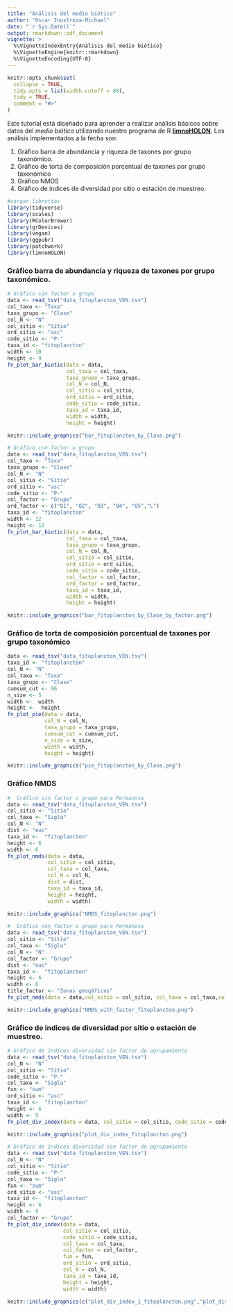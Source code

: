 ```yaml
---
title: "Análisis del medio biótico"
author: "Oscar Inostroza-Michael"
date: "`r Sys.Date()`"
output: rmarkdown::pdf_document
vignette: >
  %\VignetteIndexEntry{Análisis del medio biótico}
  %\VignetteEngine{knitr::rmarkdown}
  %\VignetteEncoding{UTF-8}
---
```


```r
knitr::opts_chunk$set(
  collapse = TRUE,
  tidy.opts = list(width.cutoff = 80),
  tidy = TRUE,
  comment = "#>"
)
```

Este tutorial está diseñado para aprender a realizar análisis básicos sobre datos del *medio biótico* utilizando nuestro programa de R [**limnoHOLON**](https://github.com/oscarIM/limnoHOLON). Los análisis implementados a la fecha son:

1.  Gráfico barra de abundancia y riqueza de taxones por grupo taxonómico.
2.  Gráfico de torta de composición porcentual de taxones por grupo taxonómico
3.  Gráfico NMDS
4.  Gráfico de indices de diversidad por sitio o estación de muestreo.

```r
#cargar librerías
library(tidyverse)
library(scales)
library(RColorBrewer)
library(grDevices)
library(vegan)
library(ggpubr)
library(patchwork)
library(limnoHOLON)
```

### Gráfico barra de abundancia y riqueza de taxones por grupo taxonómico.

```r
# Gráfico sin factor o grupo
data <- read_tsv("data_fitoplancton_VEN.tsv")
col_taxa <- "Taxa"
taxa_grupo <- "Clase"
col_N <- "N"
col_sitio <- "Sitio"
ord_sitio <- "asc"
code_sitio <- "P-"
taxa_id <- "fitoplancton"
width <- 10
height <- 9
fn_plot_bar_biotic(data = data, 
                   col_taxa = col_taxa, 
                   taxa_grupo = taxa_grupo,
                   col_N = col_N, 
                   col_sitio = col_sitio, 
                   ord_sitio = ord_sitio, 
                   code_sitio = code_sitio, 
                   taxa_id = taxa_id, 
                   width = width, 
                   height = height)
```

```r
knitr::include_graphics("bar_fitoplancton_by_Clase.png")
```

```r
# Gráfico con factor o grupo
data <- read_tsv("data_fitoplancton_VEN.tsv")
col_taxa <- "Taxa"
taxa_grupo <- "Clase"
col_N <- "N"
col_sitio <- "Sitio"
ord_sitio <- "asc"
code_sitio <- "P-"
col_factor <- "Grupo"
ord_factor <- c("Q1", "Q2", "Q3", "Q4", "Q5","L")
taxa_id <- "fitoplancton"
width <- 12
height <- 12
fn_plot_bar_biotic(data = data, 
                   col_taxa = col_taxa, 
                   taxa_grupo = taxa_grupo,
                   col_N = col_N, 
                   col_sitio = col_sitio, 
                   ord_sitio = ord_sitio, 
                   code_sitio = code_sitio, 
                   col_factor = col_factor,
                   ord_factor = ord_factor, 
                   taxa_id = taxa_id, 
                   width = width, 
                   height = height)

```

```r
knitr::include_graphics("bar_fitoplancton_by_Clase_by_factor.png")
```

### Gráfico de torta de composición porcentual de taxones por grupo taxonómico

```r
data <- read_tsv("data_fitoplancton_VEN.tsv")
taxa_id <- "fitoplancton"
col_N <- "N"
col_taxa <- "Taxa"
taxa_grupo <- "Clase"
cumsum_cut <- 96
n_size <- 5
width <-  width
height <-  height
fn_plot_pie(data = data,
            col_N = col_N,
            taxa_grupo = taxa_grupo, 
            cumsum_cut = cumsum_cut, 
            n_size = n_size, 
            width = width, 
            height = height)
```

```r
knitr::include_graphics("pie_fitoplancton_by_Clase.png")
```

### Gráfico NMDS

```r
#  Gráfico sin factor o grupo para Permanova
data <- read_tsv("data_fitoplancton_VEN.tsv")
col_sitio <- "Sitio"
col_taxa <- "Sigla"
col_N <- "N"
dist <- "euc"
taxa_id <-  "fitoplancton"
height <- 6
width <- 6
fn_plot_nmds(data = data,
             col_sitio = col_sitio, 
             col_taxa = col_taxa, 
             col_N = col_N, 
             dist = dist, 
             taxa_id = taxa_id, 
             height = height, 
             width = width)
```

```r
knitr::include_graphics("NMDS_fitoplancton.png")
```

```r
#  Gráfico con factor o grupo para Permanova
data <- read_tsv("data_fitoplancton_VEN.tsv")
col_sitio <- "Sitio"
col_taxa <- "Sigla"
col_N <- "N"
col_factor <- "Grupo"
dist <- "euc"
taxa_id <-  "fitoplancton"
height <- 6
width <- 6
title_factor <- "Zonas geogáficas"
fn_plot_nmds(data = data,col_sitio = col_sitio, col_taxa = col_taxa,col_factor = col_factor, col_N = col_N, dist = dist, taxa_id = taxa_id, height = height, width = width,title_factor = title_factor)

```

```r
knitr::include_graphics("NMDS_with_factor_fitoplancton.png")
```

### Gráfico de indices de diversidad por sitio o estación de muestreo.

```r
# Gráfico de índices diversidad sin factor de agrupamiento
data <- read_tsv("data_fitoplancton_VEN.tsv")
col_N <- "N"
col_sitio <- "Sitio"
code_sitio <- "P-"
col_taxa <- "Sigla"
fun <- "sum"
ord_sitio <- "asc"
taxa_id <-  "fitoplancton"
height <- 6
width <- 9
fn_plot_div_index(data = data, col_sitio = col_sitio, code_sitio = code_sitio,col_taxa = col_taxa,fun = fun, ord_sitio = ord_sitio, col_N = col_N, taxa_id = taxa_id,height = height, width = width)
```

```r
knitr::include_graphics("plot_div_index_fitoplancton.png")
```

```r
# Gráfico de índices diversidad con factor de agrupamiento
data <- read_tsv("data_fitoplancton_VEN.tsv")
col_N <- "N"
col_sitio <- "Sitio"
code_sitio <- "P-"
col_taxa <- "Sigla"
fun <- "sum"
ord_sitio <- "asc"
taxa_id <-  "fitoplancton"
height <- 6
width <- 9
col_factor <- "Grupo"
fn_plot_div_index(data = data, 
                  col_sitio = col_sitio, 
                  code_sitio = code_sitio,
                  col_taxa = col_taxa,
                  col_factor = col_factor,
                  fun = fun, 
                  ord_sitio = ord_sitio,
                  col_N = col_N, 
                  taxa_id = taxa_id,
                  height = height, 
                  width = width)
```

```r
knitr::include_graphics(c("plot_div_index_1_fitoplancton.png","plot_div_index_2_fitoplancton.png"))
```


